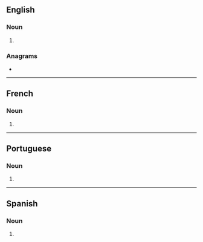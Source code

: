 {{also|Fatwas}}
==English==

===Noun===
{{head|en|noun form}}

# {{plural of|en|fatwa}}

===Anagrams===
* {{anagrams|en|a=aafstw|tawafs}}

----

==French==

===Noun===
{{head|fr|noun form|g=f}}

# {{plural of|fr|fatwa}}

----

==Portuguese==

===Noun===
{{head|pt|noun form|g=f}}

# {{plural of|pt|fatwa}}

----

==Spanish==

===Noun===
{{head|es|noun form|g=f}}

# {{plural of|es|fatwa}}